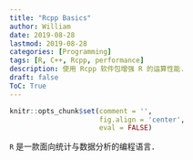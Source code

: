```yaml
---
title: "Rcpp Basics"
author: William
date: 2019-08-28
lastmod: 2019-08-28
categories: [Programming]
tags: [R, C++, Rcpp, performance]
description: 使用 Rcpp 软件包增强 R 的运算性能. 
draft: false
ToC: True
---
```


```r
knitr::opts_chunk$set(comment = '',
                      fig.align = 'center',
                      eval = FALSE)
```

`R` 是一款面向统计与数据分析的编程语言．